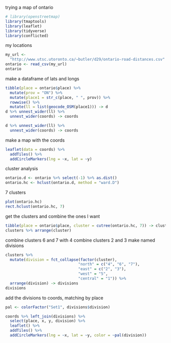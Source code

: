 trying a map of ontario

```r
# library(openstreetmap)
library(tmaptools)
library(leaflet)
library(tidyverse)
library(conflicted)
```

my locations

```r
my_url <- 
  "http://www.utsc.utoronto.ca/~butler/d29/ontario-road-distances.csv"
ontario <- read_csv(my_url)
ontario
```

make a dataframe of lats and longs

```r
tibble(place = ontario$place) %>% 
  mutate(prov = "ON") %>% 
  mutate(place1 = str_c(place, " ", prov)) %>% 
  rowwise() %>% 
  mutate(ll = list(geocode_OSM(place1))) -> d
d %>% unnest_wider(ll) %>% 
  unnest_wider(coords) -> coords
```

```r
d %>% unnest_wider(ll) %>% 
  unnest_wider(coords) -> coords
```

make a map with the coords

```r
leaflet(data = coords) %>% 
  addTiles() %>% 
  addCircleMarkers(lng = ~x, lat = ~y)
```

cluster analysis

```r
ontario.d <- ontario %>% select(-1) %>% as.dist()
ontario.hc <- hclust(ontario.d, method = "ward.D")
```

7 clusters

```r
plot(ontario.hc)
rect.hclust(ontario.hc, 7)
```

get the clusters and combine the ones I want

```r
tibble(place = ontario$place, cluster = cutree(ontario.hc, 7)) -> clusters
clusters %>% arrange(cluster)
```

combine clusters 6 and 7 with 4
combine clusters 2 and 3
make named divisions

```r
clusters %>% 
  mutate(division = fct_collapse(factor(cluster),
                                "north" = c("4", "6", "7"),
                                "east" = c("2", "3"),
                                "west" = "5",
                                "central" = "1")) %>% 
  arrange(division) -> divisions
divisions
```

add the divisions to coords, matching by place

```r
pal <- colorFactor("Set1", divisions$division)

coords %>% left_join(divisions) %>% 
  select(place, x, y, division) %>% 
  leaflet() %>% 
  addTiles() %>% 
  addCircleMarkers(lng = ~x, lat = ~y, color = ~pal(division))
```

